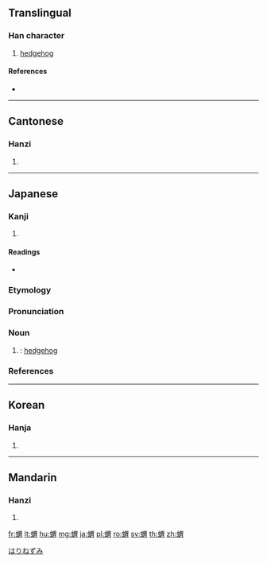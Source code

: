 {{character info/new}}
{{also|猬}}
==Translingual==

===Han character===
{{Han char|rn=142|rad=虫|as=09|sn=15|four=56127|canj=LIWB}}

# [[hedgehog]]

====References====
* {{Han ref|kx=1090.040|dkj=33287|dj=1556.020|hdz=42870.060|uh=875F|ud=34655|bh=E7B3|bd=59315}}

----

==Cantonese==

===Hanzi===
{{yue-hanzi|jyut=wai6|y=wai6|sim=猬}}

# {{defn|lang=yue|sort=虫09}}

----

==Japanese==

===Kanji===
{{ja-kanji|grade=|rs=虫09}}

# {{defn|lang=ja|sort=虫09}}

====Readings====
* {{ja-readings|goon=[[い]] (i)|kanon=[[い]] (i)|kun=[[はりねずみ]] (harinezumi)}}

===Etymology===
{{ja-kanjitab|はりねずみ|yomi=k}}
{{compound|lang=ja|sort=はりねずみ|針|tr1=[[hari]]|t1=[[needle]]|鼠|tr2=[[nezumi]]|t2=[[mouse]], [[rat]] or the like}}

===Pronunciation===
{{ja-pron|はりねずみ|acc=3|acc_ref=NHK,DJR|y=k}}

===Noun===
{{ja-noun|はりねずみ|ハリネズミ}}

# {{alternative spelling of|針鼠|lang=ja}}: [[hedgehog]]

===References===
<references/>

[[Category:ja:Erinaceids|はりねずみ]]

----

==Korean==

===Hanja===
{{ko-hanja|hangeul=위|eumhun=|rv=wi|mr=wi|y=wi}}

# {{defn|lang=ko|sort=虫09}}

----

==Mandarin==

===Hanzi===
{{cmn-hanzi|sim=猬|pin=[[wèi]] ([[wei4]])|wg=wei<sup>4</sup>}}

# {{defn|lang=cmn|sort=虫09}}

[[fr:蝟]]
[[lt:蝟]]
[[hu:蝟]]
[[mg:蝟]]
[[ja:蝟]]
[[pl:蝟]]
[[ro:蝟]]
[[sv:蝟]]
[[th:蝟]]
[[zh:蝟]]